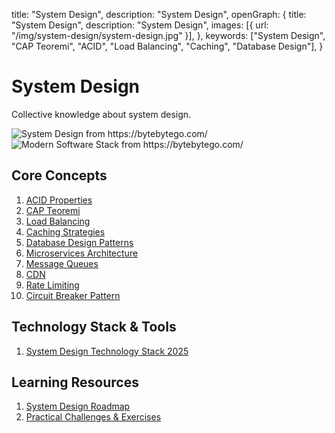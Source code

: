   title: "System Design",
  description: "System Design",
  openGraph: {
    title: "System Design",
    description: "System Design",
    images: [{ url: "/img/system-design/system-design.jpg" }],
  },
  keywords: ["System Design", "CAP Teoremi", "ACID", "Load Balancing", "Caching", "Database Design"],
}

# System Design

Collective knowledge about system design.

<Image src="/img/system-design/system-design.jpg" alt="System Design from https://bytebytego.com/" width={1000} height={1000} />
<Image src="/img/system-design/modern-software-stack.jpeg" alt="Modern Software Stack from https://bytebytego.com/" width={1000} height={1000} />

## Core Concepts

1. [ACID Properties](/2025/system-design/acid-properties)
2. [CAP Teoremi](/2025/system-design/cap-teorem)
3. [Load Balancing](/2025/system-design/load-balancing)
4. [Caching Strategies](/2025/system-design/caching-strategies)
5. [Database Design Patterns](/2025/system-design/database-design-patterns)
6. [Microservices Architecture](/2025/system-design/microservices) 
7. [Message Queues](/2025/system-design/message-queues)
8. [CDN](/2025/system-design/cdn)
9. [Rate Limiting](/2025/system-design/rate-limiting) 
10. [Circuit Breaker Pattern](/2025/system-design/circuit-breaker)

## Technology Stack & Tools

1. [System Design Technology Stack 2025](/2025/system-design/technology-stack-2025)

## Learning Resources

1. [System Design Roadmap](/2025/system-design/roadmap)
2. [Practical Challenges & Exercises](/2025/system-design/challenges)
